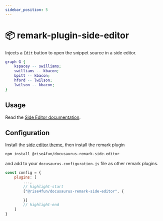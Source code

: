 ```yaml
---
sidebar_position: 5
---
```


# 📦 remark-plugin-side-editor

Injects a `Edit` button to open the snippet source in a side editor.

<BrowserWindow>

```dot edit
graph G {
    kspacey -- swilliams;
    swilliams -- kbacon;
    bpitt -- kbacon;
    hford -- lwilson;
    lwilson -- kbacon;
}
```

</BrowserWindow>

## Usage

Read the [Side Editor documentation](/docs/markdown-features/side-editor).

## Configuration

Install the [side editor theme](./docusaurus-theme-side-editor), then install the remark plugin

```bash npm2yarn
npm install @rise4fun/docusaurus-remark-side-editor
```

and add to your `docusaurus.configuration.js` file as other remark plugins.

```js
const config = {
    plugins: [
        ...,
        // highlight-start
        ["@rise4fun/docusaurus-remark-side-editor", {

        }]
        // highlight-end
    ]
}
```
